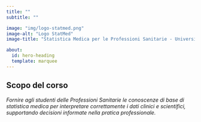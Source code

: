 ```yaml
---
title: ""
subtitle: ""

image: "img/logo-statmed.png"
image-alt: "Logo StatMed"
image-title: "Statistica Medica per le Professioni Sanitarie - Università di Padova"

about:
  id: hero-heading
  template: marquee
---
```


::: {#hero-heading}
## Scopo del corso

*Fornire agli studenti delle Professioni Sanitarie le conoscenze di base di statistica medica per interpretare correttamente i dati clinici e scientifici, supportando decisioni informate nella pratica professionale.*
:::
